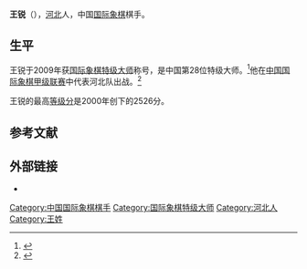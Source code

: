 {{Infobox chess player
|image = <!-- only free-content images are allowed for depicting living people - see [[WP:NONFREE|WP:NONFREE]] -->
|name = 王锐
|birthname = 
|country = {{PRC}}
|birth_date = {{Birth date and age|1978|4|18}}<ref>[http://chess.vrsac.com/search/player_e.asp?FC=8601003 Rating data for player Wang, Rui, (CHN)] {{webarchive|url=https://web.archive.org/web/20070808164715/http://chess.vrsac.com/search/player_e.asp?FC=8601003 |date=2007-08-08 }}</ref>
|birth_place = {{CHN}}[[河北省|河北省]]
|death_date = 
|death_place = 
|title = [[国际象棋特级大师|特级大师]]（2009年）
|worldchampion = 
|womensworldchampion = 
|peakrating = 2526（2000年7月）
|FideID = 8601003
}}
'''王锐'''（{{bd|1978年|4月18日}}），[[河北|河北]]人，中国[[国际象棋|国际象棋]]棋手。

==生平==
王锐于2009年获[[国际象棋特级大师|国际象棋特级大师]]称号，是中国第28位特级大师。<ref>{{Cite web |url=http://www.fide.com/FIDE/titles/images/cert/main4118.jpg |title=Grandmaster GM norm application |accessdate=2016-03-22 |archive-date=2016-03-03 |archive-url=https://web.archive.org/web/20160303182832/http://www.fide.com/FIDE/titles/images/cert/main4118.jpg |dead-url=no }}</ref>他在[[中国国际象棋甲级联赛|中国国际象棋甲级联赛]]中代表河北队出战。<ref>{{cite web |url=http://ccl.sports.cn/ |title=存档副本 |accessdate=2011-10-20 |deadurl=yes |archiveurl=https://web.archive.org/web/20111028194605/http://ccl.sports.cn/ |archivedate=2011-10-28 }}</ref>

王锐的最高[[等级分|等级分]]是2000年创下的2526分。

== 参考文献 ==
{{reflist}}

== 外部链接 ==
*{{chessgames player|id=47323|name=王锐}}

{{中国国际象棋特级大师}}
{{chess-bio-stub}}
{{DEFAULTSORT:W}}
[[Category:中国国际象棋棋手|Category:中国国际象棋棋手]]
[[Category:国际象棋特级大师|Category:国际象棋特级大师]]
[[Category:河北人|Category:河北人]]
[[Category:王姓|Category:王姓]]
